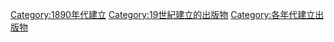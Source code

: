 {{Cat topic in decade|18|9|19|建立的出版物}}

[[Category:1890年代建立|Category:1890年代建立]]
[[Category:19世紀建立的出版物|Category:19世紀建立的出版物]]
[[Category:各年代建立出版物|Category:各年代建立出版物]]